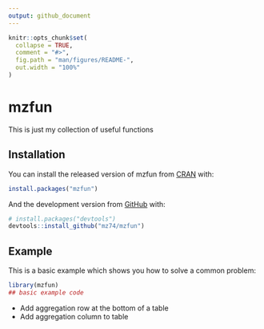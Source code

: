 ```yaml
---
output: github_document
---
```


<!-- README.md is generated from README.Rmd. Please edit that file -->

```r
knitr::opts_chunk$set(
  collapse = TRUE,
  comment = "#>",
  fig.path = "man/figures/README-",
  out.width = "100%"
)
```
# mzfun

<!-- badges: start -->
<!-- badges: end -->

This is just my collection of useful functions

## Installation

You can install the released version of mzfun from [CRAN](https://CRAN.R-project.org) with:

``` r
install.packages("mzfun")
```

And the development version from [GitHub](https://github.com/) with:

``` r
# install.packages("devtools")
devtools::install_github("mz74/mzfun")
```
## Example

This is a basic example which shows you how to solve a common problem:

```r
library(mzfun)
## basic example code
```

- Add aggregation row at the bottom of a table
- Add aggregation column to table

